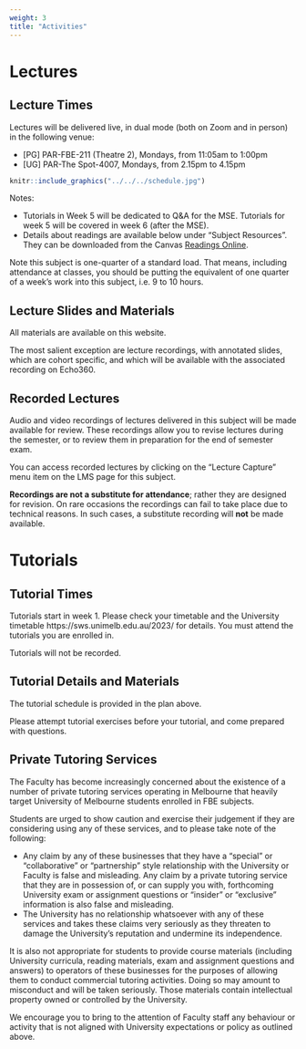 ```yaml
---
weight: 3
title: "Activities"
---
```





# Lectures



## Lecture Times


Lectures will be delivered live, in dual mode (both on Zoom and in person) in the following venue:

- [PG] PAR-FBE-211 (Theatre 2), Mondays, from 11:05am to 1:00pm  
- [UG] PAR-The Spot-4007, Mondays, from 2.15pm to 4.15pm

```r
knitr::include_graphics("../../../schedule.jpg")
```


Notes:

- Tutorials in Week 5 will be dedicated to Q&A for the MSE. Tutorials for week 5 will be covered in week 6 (after the MSE).
- Details about readings are available below under "Subject Resources". They can be downloaded from the Canvas [Readings Online](https://canvas.lms.unimelb.edu.au/courses/191080/external_tools/1188).

Note this subject is one-quarter of a standard load. That means, including attendance at classes, you should be putting the equivalent of one quarter of a week’s work into this subject, i.e. 9 to 10 hours. 



## Lecture Slides and Materials

All materials are available on this website. 
<!-- on the Canvas Websites -->
<!-- https://canvas.lms.unimelb.edu.au/courses/173733 [that is the community website] -->
<!-- or  -->
<!-- https://canvas.lms.unimelb.edu.au/courses/150824 [that is the ACTL30007 website] -->
<!-- or  -->
<!-- https://canvas.lms.unimelb.edu.au/courses/150864 [that is the ACTL90020 website] -->

<!-- That being said, the best way to access files is from this website.  -->

The most salient exception are lecture recordings, with annotated slides, which are cohort specific, and which will be available with the associated recording on Echo360.



## Recorded Lectures

Audio and video recordings of lectures delivered in this subject will be made available for review. These recordings allow you to revise lectures during the semester, or to review them in preparation for the end of semester exam.

You can access recorded lectures by clicking on the "Lecture Capture" menu item on the LMS page for this subject. 

**Recordings are not a substitute for attendance**; rather they are designed for revision. On rare occasions the recordings can fail to take place due to technical reasons. In such cases, a substitute recording will **not** be made available.



# Tutorials

## Tutorial Times

Tutorials start in week 1. Please check your timetable and the University timetable https://sws.unimelb.edu.au/2023/  for details. 
You must attend the tutorials you are enrolled in.

Tutorials will not be recorded.

<!-- For UG students, tutorial ACTL30007/U/1/SM1/T01/05 on Wednesday at 5:15pm will be recorded and made available to the whole class at the end of the week. -->

<!-- For PG students, the Friday tutorial will be recorded and made available as usual. -->


## Tutorial Details and Materials

The tutorial schedule is provided in the plan above. 

Please attempt tutorial exercises before your tutorial, and come prepared with questions.


## Private Tutoring Services

The Faculty has become increasingly concerned about the existence of a number of private tutoring services operating in Melbourne that heavily target University of Melbourne students enrolled in FBE subjects.

Students are urged to show caution and exercise their judgement if they are considering using any of these services, and to please take note of the following:

- Any claim by any of these businesses that they have a "special" or "collaborative" or "partnership" style relationship with the University or Faculty is false and misleading.
Any claim by a private tutoring service that they are in possession of, or can supply you with, forthcoming University exam or assignment questions or "insider" or "exclusive" information is also false and misleading.
- The University has no relationship whatsoever with any of these services and takes these claims very seriously as they threaten to damage the University’s reputation and undermine its independence.

It is also not appropriate for students to provide course materials (including University curricula, reading materials, exam and assignment questions and answers) to operators of these businesses for the purposes of allowing them to conduct commercial tutoring activities. Doing so may amount to misconduct and will be taken seriously. Those materials contain intellectual property owned or controlled by the University.

We encourage you to bring to the attention of Faculty staff any behaviour or activity that is not aligned with University expectations or policy as outlined above.



